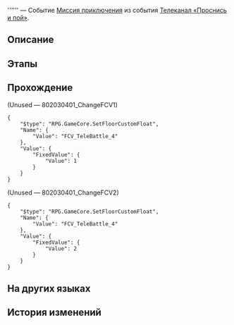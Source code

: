 {{Дополнить|Диалоги.}}
{{Миссия Инфобокс
|id              = 8020304
|Название        = 
|Изображение     = Миссия Освоения .png
|Тип             = Миссия приключения
|События         = Телеканал «Проснись и пой»
|Глава           = 
|Условия         = Завершена [[Миссия приключения]] ''[[Телеканал «Проснись и пой»]]''
|Персонажи       = Первопроходец
|СтартЛокация    = Граница грёз
|Мир             = Пенакония
|Локации         = Граница грёз
|Предыдущая      = Телеканал «Проснись и пой»
|Следующая       = 
|Награды         = 
}}
'''''' — Событие [[Миссия приключения]] из события [[Телеканал «Проснись и пой»]].

==Описание==
{{Описание|<!--официальное описание из Перекрёстка судеб-->}}

==Этапы==


==Прохождение==
{{Дополнить}}



;(Unused &mdash; 802030401_ChangeFCV1)
<pre>{
	"$type": "RPG.GameCore.SetFloorCustomFloat",
	"Name": {
		"Value": "FCV_TeleBattle_4"
	},
	"Value": {
		"FixedValue": {
			"Value": 1
		}
	}
}</pre>

;(Unused &mdash; 802030401_ChangeFCV2)
<pre>{
	"$type": "RPG.GameCore.SetFloorCustomFloat",
	"Name": {
		"Value": "FCV_TeleBattle_4"
	},
	"Value": {
		"FixedValue": {
			"Value": 2
		}
	}
}</pre>
{{Диалог Конец}}

==На других языках==
{{На других языках
|en   = 
|zhs  = 
|zht  = 
|ja   = 
|ko   = 
|es   = 
|fr   = 
|ru   = 
|th   = 
|vi   = 
|de   = 
|id   = 
|pt   = 
}}

==История изменений==
{{История изменений|2.7}}
